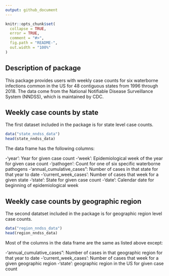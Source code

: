 ```yaml
---
output: github_document
---
```


<!-- README.md is generated from README.Rmd. Please edit that file -->

```r
knitr::opts_chunk$set(
  collapse = TRUE,
  error = TRUE,
  comment = "#>",
  fig.path = "README-",
  out.width = "100%"
)
```

## Description of package

This package provides users with weekly case counts for six waterborne infections common in the US for 48 contiguous states from 1996 through 2018. The data come from the National Notifiable Disease Surveillance System (NNDSS), which is maintained by CDC. 

## Weekly case counts by state

The first dataset included in the package is for state level case counts. 
```r
data("state_nndss_data")
head(state_nndss_data)
```

The data frame has the following columns:

-'year': Year for given case count
-'week': Epidemiological week of the year for given case count
-'pathogen': Count for one of six specific waterborne pathogens
-'annual_cumulative_cases": Number of cases in that state for that year to date
-'current_week_cases': Number of cases that week for a given state
-'state': State for given case count
-'date': Calendar date for beginning of epidemiological week

## Weekly case counts by geographic region 

The second datatset included in the package is for geographic region level case counts. 
```r
data("region_nndss_data")
head(region_nndss_data)
```


Most of the columns in the data frame are the same as listed above except: 

-'annual_cumulative_cases": Number of cases in that geographic region for that year to date
-'current_week_cases': Number of cases that week for a given geographic region
-'state': geographic region in the US for given case count
